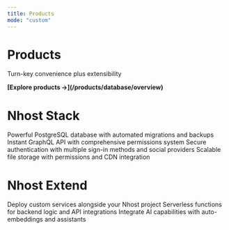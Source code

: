 ```yaml
---
title: Products
mode: "custom"
---
```



<div className="welcome-page">
  <div className="welcome-hero">
    <h1>Products</h1>
    <p>Turn-key convenience plus extensibility</p>
    <b>
      [Explore products →](/products/database/overview)
    </b>
  </div>

  <div className="welcome-get-started">
    <h1>Nhost Stack</h1>

<CardGroup cols={2}>
  <Card
    title="Database"
    icon="database"
    href="/products/database/overview"
  >
    Powerful PostgreSQL database with automated migrations and backups
  </Card>
  <Card
    title="GraphQL"
    icon="webhook"
    href="/products/graphql/overview"
  >
    Instant GraphQL API with comprehensive permissions system
  </Card>
  </CardGroup>

<CardGroup cols={2}>
  <Card
    title="Auth"
    icon="lock"
    href="/products/auth/overview"
  >
    Secure authentication with multiple sign-in methods and social providers
  </Card>
  <Card
    title="Storage"
    icon="warehouse"
    href="/products/storage/overview"
  >
    Scalable file storage with permissions and CDN integration
  </Card>

</CardGroup>

<h1>Nhost Extend</h1>
<CardGroup cols={3}>
  <Card
    title="Run"
    icon="play"
    href="/products/run/overview"
  >
    Deploy custom services alongside your Nhost project
  </Card>
  <Card
    title="Functions"
    icon="lambda"
    href="/products/functions/overview"
  >
    Serverless functions for backend logic and API integrations
  </Card>
  <Card
    title="AI"
    icon="robot"
    href="/products/ai/overview"
  >
    Integrate AI capabilities with auto-embeddings and assistants
  </Card>
</CardGroup>
  </div>
</div>


